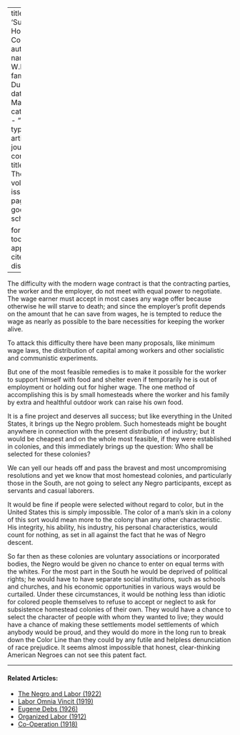
---
title: 'Subsistence Homestead Colonies'
author:
  - name:
      given: W.E.B.
      family: Du Bois
date: Mar. 1934
categories: 
  - ""
citation: 
  type: article-journal
  container-title: The Crisis
  volume: 41
  issue: 3
  page: 85
google-scholar: true

format:
  html:
    toc: false
    appendix-cite-as: display
---





The difficulty with the modern wage contract is that the contracting parties, the worker and the employer, do not meet with equal power to negotiate. The wage earner must accept in most cases any wage offer because otherwise he will starve to death; and since the employer's profit depends on the amount that he can save from wages, he is tempted to reduce the wage as nearly as possible to the bare necessities for keeping the worker alive.

To attack this difficulty there have been many proposals, like minimum wage laws, the distribution of capital among workers and other socialistic and communistic experiments.

But one of the most feasible remedies is to make it possible for the worker to support himself with food and shelter even if temporarily he is out of employment or holding out for higher wage. The one method of accomplishing this is by small homesteads where the worker and his family by extra and healthful outdoor work can raise his own food.

It is a fine project and deserves all success; but like everything in the United States, it brings up the Negro problem. Such homesteads might be bought anywhere in connection with the present distribution of industry; but it would be cheapest and on the whole most feasible, if they were established in colonies, and this immediately brings up the question: Who shall be selected for these colonies?

We can yell our heads off and pass the bravest and most uncompromising resolutions and yet we know that most homestead colonies, and particularly those in the South, are not going to select any Negro participants, except as servants and casual laborers.

It would be fine if people were selected without regard to color, but in the United States this is simply impossible. The color of a man's skin in a colony of this sort would mean more to the colony than any other characteristic. His integrity, his ability, his industry, his personal characteristics, would count for nothing, as set in all against the fact that he was of Negro descent.

So far then as these colonies are voluntary associations or incorporated bodies, the Negro would be given no chance to enter on equal terms with the whites. For the most part in the South he would be deprived of political rights; he would have to have separate social institutions, such as schools and churches, and his economic opportunities in various ways would be curtailed. Under these circumstances, it would be nothing less than idiotic for colored people themselves to refuse to accept or neglect to ask for subsistence homestead colonies of their own. They would have a chance to select the character of people with whom they wanted to live; they would have a chance of making these settlements model settlements of which anybody would be proud, and they would do more in the long run to break down the Color Line than they could by any futile and helpless denunciation of race prejudice. It seems almost impossible that honest, clear-thinking American Negroes can not see this patent fact.

<!-- Similar articles start here -->

<hr>
#### Related Articles:

* [The Negro and Labor (1922)](/Volumes/25/06/negro_and_labor.html)
* [Labor Omnia Vincit (1919)](/Volumes/18/05/labor_omnia_vincit.html)
* [Eugene Debs (1926)](/Volumes/33/02/debs.html)
* [Organized Labor (1912)](/Volumes/04/03/organized_labor.html)
* [Co-Operation (1918)](/Volumes/15/01/cooperation.html)

<!-- Similar articles end here -->